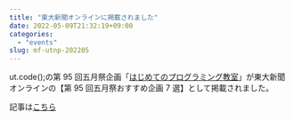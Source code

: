 ```yaml
---
title: "東大新聞オンラインに掲載されました"
date: 2022-05-09T21:32:19+09:00
categories:
  - "events"
slug: mf-utnp-202205
---
```


ut.code();の第 95 回五月祭企画「[はじめてのプログラミング教室](https://gogatsusai.jp/95/visitor/campus/kikaku/325)」が東大新聞オンラインの【第 95 回五月祭おすすめ企画 7 選】として掲載されました。

記事は[こちら](https://www.todaishimbun.org/gogatsusaiosusume_3_20220509/)

